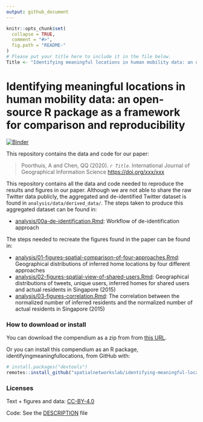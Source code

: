 ```yaml
---
output: github_document
---
```



```r
knitr::opts_chunk$set(
  collapse = TRUE,
  comment = "#>",
  fig.path = "README-"
)
# Please put your title here to include it in the file below.
Title <- "Identifying meaningful locations in human mobility data: an open-source R package as a framework for comparison and reproducibility"
```

# Identifying meaningful locations in human mobility data: an open-source R package as a framework for comparison and reproducibility

[![Binder](https://mybinder.org/badge_logo.svg)](https://mybinder.org/v2/gh/spatialnetworkslab/identifying-meaningful-locations/master?urlpath=rstudio)

This repository contains the data and code for our paper:

> Poorthuis, A and Chen, QQ (2020). _`r Title`_. International Journal of Geographical Information Science <https://doi.org/xxx/xxx>

<!-- Our pre-print is online here: -->

<!-- > Authors, (YYYY). _`r Title`_. Name of journal/book, Accessed `r format(Sys.Date(), "%d %b %Y")`. Online at <https://doi.org/xxx/xxx> -->

This repository contains all the data and code needed to reproduce the results and figures in our paper. Although we are not able to share the raw Twitter data publicly, the aggregated and de-identified Twitter dataset is found in `analysis/data/derived_data/`. The steps taken to produce this aggregated dataset can be found in:

- [analysis/00a-de-identification.Rmd](analysis/00a-de-identification.md): Workflow of de-identification approach

The steps needed to recreate the figures found in the paper can be found in:

- [analysis/01-figures-spatial-comparison-of-four-approaches.Rmd](analysis/01-figures-spatial-comparison-of-four-approaches.md): Geographical distributions of inferred home locations by four different approaches
- [analysis/02-figures-spatial-view-of-shared-users.Rmd](analysis/02-figures-spatial-view-of-shared-users.md): Geographical distributions of tweets, unique users, inferred homes for shared users and actual residents in Singapore (2015)
- [analysis/03-figures-correlation.Rmd](analysis/03-correlation.md): The correlation between the normalized number of inferred residents and the normalized number of actual residents in Singapore (2015)

### How to download or install

You can download the compendium as a zip from from [this URL](https://github.com/spatialnetworkslab/identifying-meaningful-locations/archive/master.zip).

Or you can install this compendium as an R package, identifyingmeaningfullocations, from GitHub with:

```r
# install.packages("devtools")
remotes::install_github("spatialnetworkslab/identifying-meaningful-locations")
```

### Licenses

Text + figures and data:  [CC-BY-4.0](http://creativecommons.org/licenses/by/4.0/)

Code: See the [DESCRIPTION](DESCRIPTION) file
